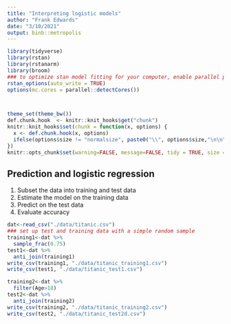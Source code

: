 ```yaml
---
title: "Interpreting logistic models"
author: "Frank Edwards"
date: "3/10/2021"
output: binb::metropolis
---
```


```r
library(tidyverse)
library(rstan)
library(rstanarm)
library(broom)
### to optimize stan model fitting for your computer, enable parallel processing
rstan_options(auto_write = TRUE)
options(mc.cores = parallel::detectCores())



theme_set(theme_bw())
def.chunk.hook  <- knitr::knit_hooks$get("chunk")
knitr::knit_hooks$set(chunk = function(x, options) {
  x <- def.chunk.hook(x, options)
  ifelse(options$size != "normalsize", paste0("\\", options$size,"\n\n", x, "\n\n \\normalsize"), x)
})
knitr::opts_chunk$set(warning=FALSE, message=FALSE, tidy = TRUE, size = "small")
```

## Prediction and logistic regression

1. Subset the data into training and test data
2. Estimate the model on the training data
3. Predict on the test data
4. Evaluate accuracy

```r
dat<-read_csv("./data/titanic.csv")
### set up test and training data with a simple random sample
training1<-dat %>% 
  sample_frac(0.75)
test1<-dat %>% 
  anti_join(training1)
write_csv(training1, "./data/titanic_training1.csv")
write_csv(test1, "./data/titanic_test1.csv")

training2<-dat %>% 
  filter(Age>18)
test2<-dat %>% 
  anti_join(training2)
write_csv(training2, "./data/titanic_training2.csv")
write_csv(test2, "./data/titanic_test2d.csv")

```

